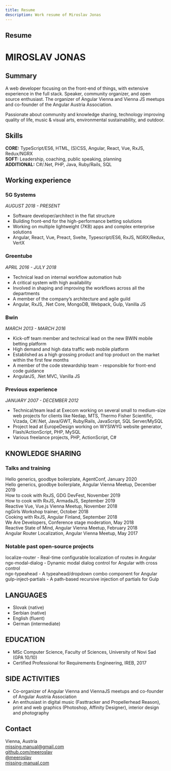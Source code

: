 ```yaml
---
title: Resume
description: Work resume of Miroslav Jonas
---
```



## Resume

# MIROSLAV JONAS

## Summary

A web developer focusing on the front-end of things, with extensive experience in the full stack. Speaker, community organizer, and open source enthusiast. The organizer of <ExternalLink to="https://www.meetup.com/Angular-Vienna/">Angular Vienna</ExternalLink> and <ExternalLink to="https://viennajs.org/">Vienna JS</ExternalLink> meetups and co-founder of the <ExternalLink to="https://angular-austria.at">Angular Austria Association</ExternalLink>.

Passionate about community and knowledge sharing, technology improving quality of life, music & visual arts, environmental sustainability, and outdoor.

## Skills
**CORE:** TypeScript/ES6, HTML, (S)CSS, Angular, React, Vue, RxJS, Redux/NGRX  
**SOFT:** Leadership, coaching, public speaking, planning  
**ADDITIONAL:** C#/.Net, PHP, Java, Ruby/Rails, SQL

## Working experience
### <ExternalLink to="https://5gsystems.com/">5G Systems</ExternalLink>
*AUGUST 2018 - PRESENT*  
* Software developer/architect in the flat structure
* Building front-end for the high-performance betting solutions
* Working on multiple lightweight (7KB) apps and complex enterprise solutions
* Angular, React, Vue, Preact, Svelte, Typescript/ES6, RxJS, NGRX/Redux, VertX
### <ExternalLink to="https://www.greentube.com/">Greentube</ExternalLink>
*APRIL 2016 - JULY 2018*  
* Technical lead on internal workflow automation hub
* A critical system with high availability
* Involved in shaping and improving the workflows across all the departments
* A member of the company’s architecture and agile guild
* Angular, RxJS, .Net Core, MongoDB, Webpack, Gulp, Vanilla JS
### Bwin
*MARCH 2013 - MARCH 2016*  
* Kick-off team member and technical lead on the new BWIN mobile betting platform
* High demand and high data traffic web mobile platform
* Established as a high grossing product and top product on the market within the first few months
* A member of the code stewardship team - responsible for front-end code guidance
* AngularJS, .Net MVC, Vanilla JS
### Previous experience
*JANUARY 2007 - DECEMBER 2012*  
* Technical/team lead at Execom working on several small to medium-size web projects for clients like Nedap, MTS, Thermo Fisher Scientific, Vizada, C#/.Net, Java/GWT, Ruby/Rails, JavaScript, SQL Server/MySQL
* Project lead at EuropeDesign working on WYSIWYG website generator, Flash/ActionScript, PHP, MySQL
* Various freelance projects, PHP, ActionScript, C#

## KNOWLEDGE SHARING

### Talks and training
Hello generics, goodbye boilerplate, AgentConf, January 2020  
Hello generics, goodbye boilerplate, Angular Vienna Meetup, December 2019  
How to cook with RxJS, GDG DevFest, November 2019  
How to cook with RxJS, ArmadaJS, September 2019  
Reactive Vue, Vue.js Vienna Meetup, November 2018  
ngGirls Workshop trainer, October 2018  
Cooking with RxJS, Angular Finland, September 2018  
We Are Developers, Conference stage moderation, May 2018  
Reactive State of Mind, Angular Vienna Meetup, February 2018  
Angular Router Localization, Angular Vienna Meetup, May 2017

### Notable past open-source projects
localize-router - Real-time configurable localization of routes in Angular  
ngx-modal-dialog - Dynamic modal dialog control for Angular with cross control  
ngx-typeahead - A typeahead/dropdown combo component for Angular  
gulp-inject-partials - A path-based recursive injection of partials for Gulp

## LANGUAGES
* Slovak (native)
* Serbian (native)
* English (fluent)
* German (intermediate)

## EDUCATION
* MSc Computer Science, Faculty of Sciences, <ExternalLink to="https://www.uns.ac.rs">University of Novi Sad</ExternalLink> (GPA 10/10)
* Certified Professional for Requirements Engineering, IREB, 2017

## SIDE ACTIVITIES
* Co-organizer of Angular Vienna and ViennaJS meetups and co-founder of Angular Austria Association
* An enthusiast in digital music (Fasttracker and Propellerhead Reason), print and web graphics (Photoshop, Affinity Designer), interior design and photography

## Contact

Vienna, Austria  
[missing.manual@gmail.com](mailto:missing.manual@gmail.com)  
[github.com/meeroslav](https://github.com/meeroslav)  
[@meeroslav](https://twitter.com/@meeroslav)  
[missing-manual.com](https://missing-manual.com)
